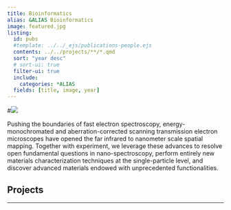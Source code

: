 ```yaml
---
title: Bioinformatics
alias: &ALIAS Bioinformatics
image: featured.jpg
listing:
  id: pubs
  #template: ../../_ejs/publications-people.ejs 
  contents: ../../projects/**/*.qmd
  sort: "year desc"
  # sort-ui: true
  filter-ui: true
  include:
    categories: *ALIAS
  fields: [title, image, year]
---
```


\#![](featured.jpg)

Pushing the boundaries of fast electron spectroscopy, energy-monochromated and aberration-corrected scanning transmission electron microscopes have opened the far infrared to nanometer scale spatial mapping. Together with experiment, we leverage these advances to resolve open fundamental questions in nano-spectroscopy, perform entirely new materials characterization techniques at the single-particle level, and discover advanced materials endowed with unprecedented functionalities.

## Projects

::: {#pubs}
:::

------------------------------------------------------------------------
